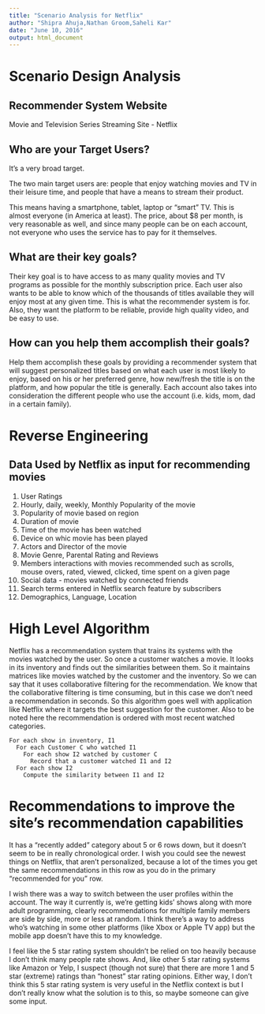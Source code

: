 ```yaml
---
title: "Scenario Analysis for Netflix"
author: "Shipra Ahuja,Nathan Groom,Saheli Kar"
date: "June 10, 2016"
output: html_document
---
```


# Scenario Design Analysis

## Recommender System Website

Movie and Television Series Streaming Site - Netflix

## Who are your Target Users?

It's a very broad target. 

The two main target users are: people that enjoy watching movies and TV in their leisure time, and people that have a means to stream their product. 

This means having a smartphone, tablet, laptop or "smart" TV. This is almost everyone (in America at least). The price, about $8 per month, is very reasonable as well, and since many people can be on each account, not everyone who uses the service has to pay for it themselves. 

## What are their key goals?

Their key goal is to have access to as many quality movies and TV programs as possible for the monthly subscription price. Each user also wants to be able to know which of the thousands of titles available they will enjoy most at any given time. This is what the recommender system is for. Also, they want the platform to be reliable, provide high quality video, and be easy to use.

## How can you help them accomplish their goals?

Help them accomplish these goals by providing a recommender system that will suggest personalized titles based on what each user is most likely to enjoy, based on his or her preferred genre, how new/fresh the title is on the platform, and how popular the title is generally. Each account also takes into consideration the different people who use the account (i.e. kids, mom, dad in a certain family). 

# Reverse Engineering

## Data Used by Netflix as input for recommending movies

1) User Ratings
2) Hourly, daily, weekly, Monthly Popularity of the movie
3) Popularity of movie based on region
4) Duration of movie
5) Time of the movie has been watched
6) Device on whic movie has been played
7) Actors and Director of the movie 
8) Movie Genre, Parental Rating and Reviews
9) Members interactions with movies recommended such as scrolls, mouse overs, rated, viewed, clicked, time spent on a given page
10) Social data - movies watched by connected friends
11) Search terms entered in Netflix search feature by subscribers
12) Demographics, Language, Location

# High Level Algorithm

Netflix has a recommendation system that trains its systems with the movies watched by the user. So once a customer watches a movie. It looks in its inventory and finds out the similarities between them. So it maintains matrices like movies watched by the customer and the inventory. So we can say that it uses collaborative filtering for the recommendation. We know that the collaborative filtering is time consuming, but in this case we don't need a recommendation in seconds. So this algorithm goes well with application like Netflix where it targets the best suggestion for the customer. Also to be noted here the recommendation is ordered with most recent watched categories.

```
For each show in inventory, I1
  For each Customer C who watched I1
    For each show I2 watched by customer C
      Record that a customer watched I1 and I2
  For each show I2
    Compute the similarity between I1 and I2
```

# Recommendations to improve the site's recommendation capabilities

It has a "recently added" category about 5 or 6 rows down, but it doesn't seem to be in really chronological order. I wish you could see the newest things on Netflix, that aren't personalized, because a lot of the times you get the same recommendations in this row as you do in the primary "recommended for you" row. 

I wish there was a way to switch between the user profiles within the account. The way it currently is, we're getting kids' shows along with more adult programming, clearly recommendations for multiple family members are side by side, more or less at random. I think there's a way to address who's watching in some other platforms (like Xbox or Apple TV app) but the mobile app doesn't have this to my knowledge. 

I feel like the 5 star rating system shouldn't be relied on too heavily because I don't think many people rate shows. And, like other 5 star rating systems like Amazon or Yelp, I suspect (though not sure) that there are more 1 and 5 star (extreme) ratings than "honest" star rating opinions. Either way, I don't think this 5 star rating system is very useful in the Netflix context is but I don't really know what the solution is to this, so maybe someone can give some input.

